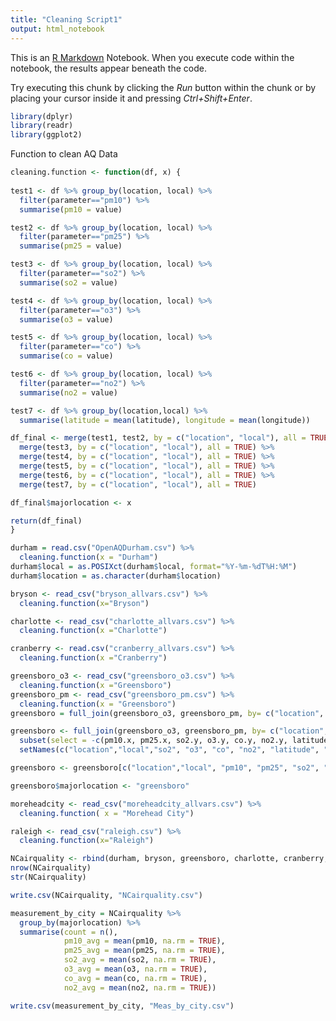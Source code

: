 ```yaml
---
title: "Cleaning Script1"
output: html_notebook
---
```


This is an [R Markdown](http://rmarkdown.rstudio.com) Notebook. When you execute code within the notebook, the results appear beneath the code. 

Try executing this chunk by clicking the *Run* button within the chunk or by placing your cursor inside it and pressing *Ctrl+Shift+Enter*. 

```r
library(dplyr)
library(readr)
library(ggplot2)
```

Function to clean AQ Data
```r
cleaning.function <- function(df, x) {
  
test1 <- df %>% group_by(location, local) %>%
  filter(parameter=="pm10") %>%
  summarise(pm10 = value)

test2 <- df %>% group_by(location, local) %>%
  filter(parameter=="pm25") %>%
  summarise(pm25 = value)

test3 <- df %>% group_by(location, local) %>%
  filter(parameter=="so2") %>%
  summarise(so2 = value)

test4 <- df %>% group_by(location, local) %>%
  filter(parameter=="o3") %>%
  summarise(o3 = value)

test5 <- df %>% group_by(location, local) %>%
  filter(parameter=="co") %>%
  summarise(co = value)

test6 <- df %>% group_by(location, local) %>%
  filter(parameter=="no2") %>%
  summarise(no2 = value)

test7 <- df %>% group_by(location,local) %>% 
  summarise(latitude = mean(latitude), longitude = mean(longitude))

df_final <- merge(test1, test2, by = c("location", "local"), all = TRUE) %>%
  merge(test3, by = c("location", "local"), all = TRUE) %>%
  merge(test4, by = c("location", "local"), all = TRUE) %>%
  merge(test5, by = c("location", "local"), all = TRUE) %>%
  merge(test6, by = c("location", "local"), all = TRUE) %>%
  merge(test7, by = c("location", "local"), all = TRUE)

df_final$majorlocation <- x

return(df_final)
}
```


```r
durham = read.csv("OpenAQDurham.csv") %>%
  cleaning.function(x = "Durham") 
durham$local = as.POSIXct(durham$local, format="%Y-%m-%dT%H:%M")
durham$location = as.character(durham$location)

bryson <- read_csv("bryson_allvars.csv") %>%
  cleaning.function(x="Bryson")

charlotte <- read_csv("charlotte_allvars.csv") %>%
  cleaning.function(x ="Charlotte")

cranberry <- read.csv("cranberry_allvars.csv") %>%
  cleaning.function(x ="Cranberry")

greensboro_o3 <- read_csv("greensboro_o3.csv") %>% 
  cleaning.function(x ="Greensboro")
greensboro_pm <- read_csv("greensboro_pm.csv") %>% 
  cleaning.function(x = "Greensboro")
greensboro = full_join(greensboro_o3, greensboro_pm, by= c("location", "local"), all = TRUE) 

greensboro <- full_join(greensboro_o3, greensboro_pm, by= c("location", "local"), all = TRUE) %>%
  subset(select = -c(pm10.x, pm25.x, so2.y, o3.y, co.y, no2.y, latitude.y, longitude.y, majorlocation.y)) %>%
  setNames(c("location","local","so2", "o3", "co", "no2", "latitude", "longitude", "majorlocation", "pm10", "pm25"))

greensboro <- greensboro[c("location","local", "pm10", "pm25", "so2", "o3", "co", "no2", "latitude", "longitude", "majorlocation")]

greensboro$majorlocation <- "greensboro"

moreheadcity <- read_csv("moreheadcity_allvars.csv") %>% 
  cleaning.function( x = "Morehead City")

raleigh <- read_csv("raleigh.csv") %>% 
  cleaning.function(x="Raleigh")

```

```r
NCairquality <- rbind(durham, bryson, greensboro, charlotte, cranberry, moreheadcity, raleigh)
nrow(NCairquality)
str(NCairquality)

write.csv(NCairquality, "NCairquality.csv")
```
```r
measurement_by_city = NCairquality %>% 
  group_by(majorlocation) %>%
  summarise(count = n(),
            pm10_avg = mean(pm10, na.rm = TRUE),
            pm25_avg = mean(pm25, na.rm = TRUE),
            so2_avg = mean(so2, na.rm = TRUE), 
            o3_avg = mean(o3, na.rm = TRUE),
            co_avg = mean(co, na.rm = TRUE),
            no2_avg = mean(no2, na.rm = TRUE))

write.csv(measurement_by_city, "Meas_by_city.csv")
```
